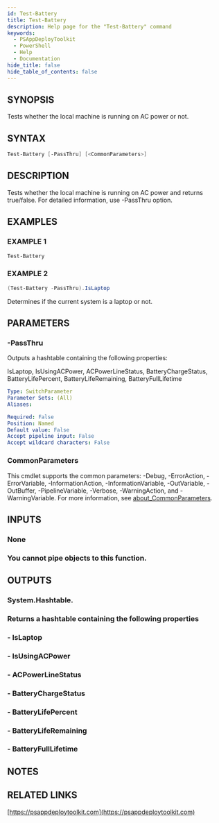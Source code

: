 ```yaml
---
id: Test-Battery
title: Test-Battery
description: Help page for the "Test-Battery" command
keywords:
  - PSAppDeployToolkit
  - PowerShell
  - Help
  - Documentation
hide_title: false
hide_table_of_contents: false
---
```


## SYNOPSIS

Tests whether the local machine is running on AC power or not.

## SYNTAX

```powershell
Test-Battery [-PassThru] [<CommonParameters>]
```

## DESCRIPTION

Tests whether the local machine is running on AC power and returns true/false.
For detailed information, use -PassThru option.

## EXAMPLES

### EXAMPLE 1

```powershell
Test-Battery
```

### EXAMPLE 2

```powershell
(Test-Battery -PassThru).IsLaptop
```

Determines if the current system is a laptop or not.

## PARAMETERS

### -PassThru

Outputs a hashtable containing the following properties:

IsLaptop, IsUsingACPower, ACPowerLineStatus, BatteryChargeStatus, BatteryLifePercent, BatteryLifeRemaining, BatteryFullLifetime

```yaml
Type: SwitchParameter
Parameter Sets: (All)
Aliases:

Required: False
Position: Named
Default value: False
Accept pipeline input: False
Accept wildcard characters: False
```

### CommonParameters

This cmdlet supports the common parameters: -Debug, -ErrorAction, -ErrorVariable, -InformationAction, -InformationVariable, -OutVariable, -OutBuffer, -PipelineVariable, -Verbose, -WarningAction, and -WarningVariable. For more information, see [about_CommonParameters](http://go.microsoft.com/fwlink/?LinkID=113216).

## INPUTS

### None

### You cannot pipe objects to this function.
## OUTPUTS

### System.Hashtable.

### Returns a hashtable containing the following properties
### - IsLaptop
### - IsUsingACPower
### - ACPowerLineStatus
### - BatteryChargeStatus
### - BatteryLifePercent
### - BatteryLifeRemaining
### - BatteryFullLifetime
## NOTES

## RELATED LINKS

[https://psappdeploytoolkit.com](https://psappdeploytoolkit.com)
